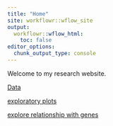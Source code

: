 ```yaml
---
title: "Home"
site: workflowr::wflow_site
output:
  workflowr::wflow_html:
    toc: false
editor_options:
  chunk_output_type: console
---
```


Welcome to my research website.

[Data](00_ObtainData.html)

[exploratory plots](exploratory_plots.html)

[explore relationship with genes](exploratory_plots_genes.html)
